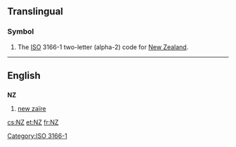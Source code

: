 {{also|nz|.nz}}
==Translingual==
===Symbol===
{{infl|mul|symbol}}
# The [[ISO]] 3166-1 two-letter (alpha-2) code for [[New Zealand]].

[[Category:ISO 3166-1]]
----

==English==

==={{abbreviation}}===
'''NZ'''

# [[new zaïre]]

[[cs:NZ]]
[[et:NZ]]
[[fr:NZ]]